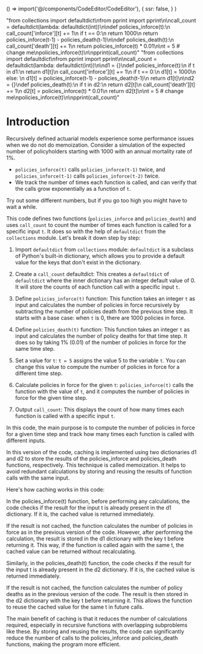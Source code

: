 
  () => import('@/components/CodeEditor/CodeEditor'),
  {
    ssr: false,
  }
)

  "from collections import defaultdict\nfrom pprint import pprint\n\ncall_count = defaultdict(lambda: defaultdict(int))\n\ndef policies_inforce(t):\n    call_count['inforce'][t] += 1\n    if t == 0:\n        return 1000\n    return policies_inforce(t-1) - policies_death(t-1)\n\ndef policies_death(t):\n    call_count['death'][t] += 1\n    return policies_inforce(t) * 0.01\n\nt = 5 # change me\npolicies_inforce(t)\n\npprint(call_count)"
  "from collections import defaultdict\nfrom pprint import pprint\n\ncall_count = defaultdict(lambda: defaultdict(int))\n\nd1 = {}\ndef policies_inforce(t):\n    if t in d1:\n        return d1[t]\n    call_count['inforce'][t] += 1\n    if t == 0:\n        d1[t] = 1000\n    else: \n        d1[t] = policies_inforce(t-1) - policies_death(t-1)\n    return d1[t]\n\nd2 = {}\ndef policies_death(t):\n    if t in d2:\n        return d2[t]\n    call_count['death'][t] += 1\n    d2[t] = policies_inforce(t) * 0.01\n    return d2[t]\n\nt = 5 # change me\npolicies_inforce(t)\n\npprint(call_count)"

# Introduction

Recursively defined actuarial models experience some performance issues when we do not do memoization. Consider a simulation of the expected number of policyholders starting with 1000 with an annual mortality rate of 1%.

- `policies_inforce(t)` calls `policies_inforce(t-1)` twice, and `policies_inforce(t-1)` calls `policies_inforce(t-2)` twice.
- We track the number of times each function is called, and can verify that the calls grow exponentially as a function of `t`.

Try out some different numbers, but if you go too high you might have to wait a while.

<CodeEditor code={code1} />

This code defines two functions (`policies_inforce` and `policies_death`) and uses `call_count` to count the number of times each function is called for a specific input `t`. It does so with the help of `defaultdict` from the `collections` module. Let's break it down step by step:

1. Import `defaultdict` from `collections` module:
   `defaultdict` is a subclass of Python's built-in dictionary, which allows you to provide a default value for the keys that don't exist in the dictionary.

2. Create a `call_count` defaultdict:
   This creates a `defaultdict` of `defaultdict` where the inner dictionary has an integer default value of 0. It will store the counts of each function call with a specific input `t`.

3. Define `policies_inforce(t)` function:
   This function takes an integer `t` as input and calculates the number of policies in force recursively by subtracting the number of policies death from the previous time step. It starts with a base case: when `t` is 0, there are 1000 policies in force.

4. Define `policies_death(t)` function:
   This function takes an integer `t` as input and calculates the number of policy deaths for that time step. It does so by taking 1% (0.01) of the number of policies in force for the same time step.

5. Set a value for `t`:
   `t = 5` assigns the value 5 to the variable `t`. You can change this value to compute the number of policies in force for a different time step.

6. Calculate policies in force for the given `t`:
   `policies_inforce(t)` calls the function with the value of `t`, and it computes the number of policies in force for the given time step.

7. Output `call_count`:
   This displays the count of how many times each function is called with a specific input `t`.

In this code, the main purpose is to compute the number of policies in force for a given time step and track how many times each function is called with different inputs.

<CodeEditor code={code2} />

In this version of the code, caching is implemented using two dictionaries d1 and d2 to store the results of the policies_inforce and policies_death functions, respectively. This technique is called memoization. It helps to avoid redundant calculations by storing and reusing the results of function calls with the same input.

Here's how caching works in this code:

In the policies_inforce(t) function, before performing any calculations, the code checks if the result for the input t is already present in the d1 dictionary. If it is, the cached value is returned immediately.

If the result is not cached, the function calculates the number of policies in force as in the previous version of the code. However, after performing the calculation, the result is stored in the d1 dictionary with the key t before returning it. This way, if the function is called again with the same t, the cached value can be returned without recalculating.

Similarly, in the policies_death(t) function, the code checks if the result for the input t is already present in the d2 dictionary. If it is, the cached value is returned immediately.

If the result is not cached, the function calculates the number of policy deaths as in the previous version of the code. The result is then stored in the d2 dictionary with the key t before returning it. This allows the function to reuse the cached value for the same t in future calls.

The main benefit of caching is that it reduces the number of calculations required, especially in recursive functions with overlapping subproblems like these. By storing and reusing the results, the code can significantly reduce the number of calls to the policies_inforce and policies_death functions, making the program more efficient.
